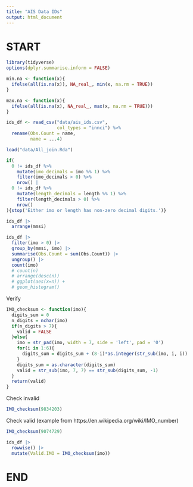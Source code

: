 ```yaml
---
title: "AIS Data IDs"
output: html_document
---
```


# START
```r
library(tidyverse)
options(dplyr.summarise.inform = FALSE)
```

```r
min.na <- function(x){
  ifelse(all(is.na(x)), NA_real_, min(x, na.rm = TRUE))
}

max.na <- function(x){
  ifelse(all(is.na(x), NA_real_, max(x, na.rm = TRUE)))
}
```


```r
ids_df <- read_csv("data/ais_ids.csv",
                   col_types = "innci") %>% 
  rename(Obs.Count = name,
         name = ...4)

load("data/All_join.Rda")
```

```r
if(
  0 != ids_df %>% 
    mutate(imo_decimals = imo %% 1) %>% 
    filter(imo_decimals > 0) %>% 
    nrow() |
  0 != ids_df %>% 
    mutate(length_decimals = length %% 1) %>% 
    filter(length_decimals > 0) %>% 
    nrow()
){stop('Either imo or length has non-zero decimal digits.')}

```

```r
ids_df |>
  arrange(mmsi)
```


```r
ids_df |> 
  filter(imo > 0) |> 
  group_by(mmsi, imo) |> 
  summarise(Obs.Count = sum(Obs.Count)) |> 
  ungroup() |> 
  count(imo)
  # count(n)
  # arrange(desc(n))
  # ggplot(aes(x=n)) +
  # geom_histogram()
```

Verify 
```r
IMO_checksum <- function(imo){
  digits_sum = 0
  n_digits = nchar(imo)
  if(n_digits > 7){
    valid = FALSE
  }else{
    imo = str_pad(imo, width = 7, side = 'left', pad = '0')
    for(i in 1:6){
      digits_sum = digits_sum + (8-i)*as.integer(str_sub(imo, i, i))
    }
    digits_sum = as.character(digits_sum)
    valid = str_sub(imo, 7, 7) == str_sub(digits_sum, -1)
  }
  return(valid)
}
```

Check invalid
```r
IMO_checksum(9834203)
```

Check valid (example from https://en.wikipedia.org/wiki/IMO_number)
```r
IMO_checksum(9074729)
```


```r
ids_df |> 
  rowwise() |> 
  mutate(Valid.IMO = IMO_checksum(imo))
```



# END